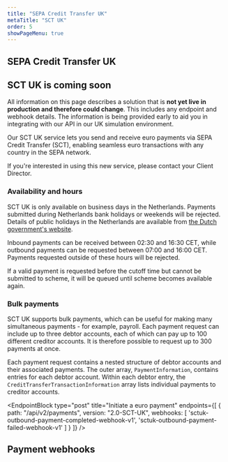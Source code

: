 ```yaml
---
title: "SEPA Credit Transfer UK"
metaTitle: "SCT UK"
order: 5
showPageMenu: true
---
```



## SEPA Credit Transfer UK

<Callout colour="green">
  <h2>SCT UK is coming soon</h2>
  <p>All information on this page describes a solution that is <strong>not yet live in production and therefore could change</strong>. This includes any endpoint and webhook details. The information is being provided early to aid you in integrating with our API in our UK simulation environment.</p>
</Callout>

Our SCT UK service lets you send and receive euro payments via SEPA Credit Transfer (SCT), enabling seamless euro transactions with any country in the SEPA network.

If you're interested in using this new service, please contact your Client Director.

### Availability and hours

SCT UK is only available on business days in the Netherlands. Payments submitted during Netherlands bank holidays or weekends will be rejected. Details of public holidays in the Netherlands are available from [the Dutch government's website](https://www.government.nl/topics/working-hours/question-and-answer/public-holidays-in-the-netherlands).

Inbound payments can be received between 02:30 and 16:30 CET, while outbound payments can be requested between 07:00 and 16:00 CET. Payments requested outside of these hours will be rejected.

If a valid payment is requested before the cutoff time but cannot be submitted to scheme, it will be queued until scheme becomes available again.

### Bulk payments

SCT UK supports bulk payments, which can be useful for making many simultaneous payments - for example, payroll. Each payment request can include up to three debtor accounts, each of which can pay up to 100 different creditor accounts. It is therefore possible to request up to 300 payments at once.

Each payment request contains a nested structure of debtor accounts and their associated payments. The outer array, `PaymentInformation`, contains entries for each debtor account. Within each debtor entry, the `CreditTransferTransactionInformation` array lists individual payments to creditor accounts.

<EndpointBlock
  type="post"
  title="Initiate a euro payment"
  endpoints={[
    {
      path: "/api/v2/payments",
      version: "2.0-SCT-UK",
      webhooks: [
        'sctuk-outbound-payment-completed-webhook-v1',
        'sctuk-outbound-payment-failed-webhook-v1'
      ]
    }
  ]}
/>

## Payment webhooks

<WebhookPlaceholder render='sctuk-outbound-payment-completed-webhook-v1' />
<WebhookPlaceholder render='sctuk-outbound-payment-failed-webhook-v1' />

